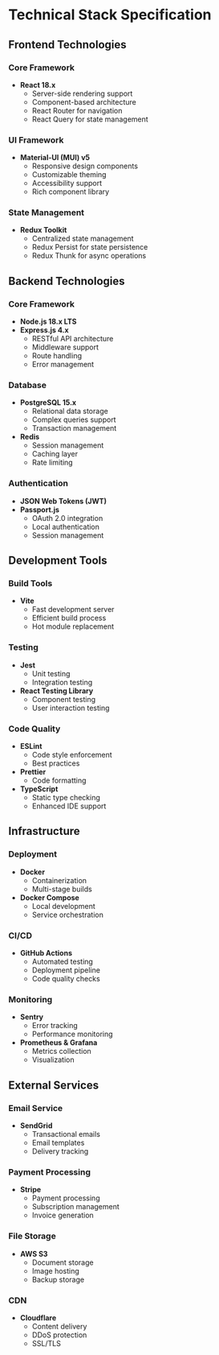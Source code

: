 # Technical Stack Specification

## Frontend Technologies

### Core Framework
- **React 18.x**
  - Server-side rendering support
  - Component-based architecture
  - React Router for navigation
  - React Query for state management

### UI Framework
- **Material-UI (MUI) v5**
  - Responsive design components
  - Customizable theming
  - Accessibility support
  - Rich component library

### State Management
- **Redux Toolkit**
  - Centralized state management
  - Redux Persist for state persistence
  - Redux Thunk for async operations

## Backend Technologies

### Core Framework
- **Node.js 18.x LTS**
- **Express.js 4.x**
  - RESTful API architecture
  - Middleware support
  - Route handling
  - Error management

### Database
- **PostgreSQL 15.x**
  - Relational data storage
  - Complex queries support
  - Transaction management
- **Redis**
  - Session management
  - Caching layer
  - Rate limiting

### Authentication
- **JSON Web Tokens (JWT)**
- **Passport.js**
  - OAuth 2.0 integration
  - Local authentication
  - Session management

## Development Tools

### Build Tools
- **Vite**
  - Fast development server
  - Efficient build process
  - Hot module replacement

### Testing
- **Jest**
  - Unit testing
  - Integration testing
- **React Testing Library**
  - Component testing
  - User interaction testing

### Code Quality
- **ESLint**
  - Code style enforcement
  - Best practices
- **Prettier**
  - Code formatting
- **TypeScript**
  - Static type checking
  - Enhanced IDE support

## Infrastructure

### Deployment
- **Docker**
  - Containerization
  - Multi-stage builds
- **Docker Compose**
  - Local development
  - Service orchestration

### CI/CD
- **GitHub Actions**
  - Automated testing
  - Deployment pipeline
  - Code quality checks

### Monitoring
- **Sentry**
  - Error tracking
  - Performance monitoring
- **Prometheus & Grafana**
  - Metrics collection
  - Visualization

## External Services

### Email Service
- **SendGrid**
  - Transactional emails
  - Email templates
  - Delivery tracking

### Payment Processing
- **Stripe**
  - Payment processing
  - Subscription management
  - Invoice generation

### File Storage
- **AWS S3**
  - Document storage
  - Image hosting
  - Backup storage

### CDN
- **Cloudflare**
  - Content delivery
  - DDoS protection
  - SSL/TLS 